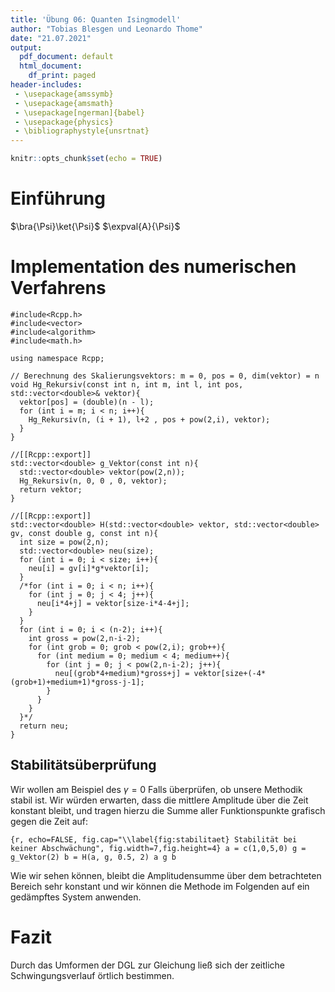 ```yaml
---
title: 'Übung 06: Quanten Isingmodell'
author: "Tobias Blesgen und Leonardo Thome"
date: "21.07.2021"
output:
  pdf_document: default
  html_document:
    df_print: paged
header-includes: 
 - \usepackage{amssymb}
 - \usepackage{amsmath}
 - \usepackage[ngerman]{babel}
 - \usepackage{physics}
 - \bibliographystyle{unsrtnat}
---
```


[//]: # Ausführbefehl im allgemeinen: ``render("ComputerPhysik06.Rmd")``

```r
knitr::opts_chunk$set(echo = TRUE)
```

# Einführung

\begin{equation}
  H = \sum^{N-2}_{i=0} \sigma_i^x \otimes \sigma^x_{i+1} + g \sum_{i=0}^{N-1} \sigma^z_i
\end{equation}

$\bra{\Psi}\ket{\Psi}$ $\expval{A}{\Psi}$

# Implementation des numerischen Verfahrens



```Rcpp
#include<Rcpp.h>
#include<vector>
#include<algorithm>
#include<math.h>  

using namespace Rcpp;

// Berechnung des Skalierungsvektors: m = 0, pos = 0, dim(vektor) = n
void Hg_Rekursiv(const int n, int m, int l, int pos, std::vector<double>& vektor){
  vektor[pos] = (double)(n - l);
  for (int i = m; i < n; i++){
    Hg_Rekursiv(n, (i + 1), l+2 , pos + pow(2,i), vektor);
  }
}

//[[Rcpp::export]]
std::vector<double> g_Vektor(const int n){
  std::vector<double> vektor(pow(2,n));
  Hg_Rekursiv(n, 0, 0 , 0, vektor);
  return vektor;
}

//[[Rcpp::export]]
std::vector<double> H(std::vector<double> vektor, std::vector<double> gv, const double g, const int n){
  int size = pow(2,n);
  std::vector<double> neu(size);
  for (int i = 0; i < size; i++){
    neu[i] = gv[i]*g*vektor[i];
  }
  /*for (int i = 0; i < n; i++){
    for (int j = 0; j < 4; j++){
      neu[i*4+j] = vektor[size-i*4-4+j];
    }
  }
  for (int i = 0; i < (n-2); i++){
    int gross = pow(2,n-i-2);
    for (int grob = 0; grob < pow(2,i); grob++){
      for (int medium = 0; medium < 4; medium++){
        for (int j = 0; j < pow(2,n-i-2); j++){
          neu[(grob*4+medium)*gross+j] = vektor[size+(-4*(grob+1)+medium+1)*gross-j-1];
        }
      }
    }
  }*/
  return neu;
}
```

## Stabilitätsüberprüfung

Wir wollen am Beispiel des $\gamma = 0$ Falls überprüfen, ob unsere Methodik stabil ist. Wir würden erwarten, dass die mittlere Amplitude über die Zeit konstant bleibt, und tragen hierzu die Summe aller Funktionspunkte grafisch gegen die Zeit auf:

```{r, echo=FALSE, fig.cap="\\label{fig:stabilitaet} Stabilität bei keiner Abschwächung", fig.width=7,fig.height=4}
a = c(1,0,5,0)
g = g_Vektor(2)
b = H(a, g, 0.5, 2)
a
g
b
```

Wie wir sehen können, bleibt die Amplitudensumme über dem betrachteten Bereich sehr konstant und wir können die Methode im Folgenden auf ein gedämpftes System anwenden.


# Fazit
Durch das Umformen der DGL zur Gleichung \ref{Punktformel} ließ sich der zeitliche Schwingungsverlauf örtlich bestimmen.


\begin{thebibliography}{99}
\bibitem{demtroeder} 
Wolfgang Demtröder, \textit{Experimentalphysik 1, Mechanik und Wärme}, SpringerSpektrum, Auflage 8, 2018, Seite 334.

\end{thebibliography}
